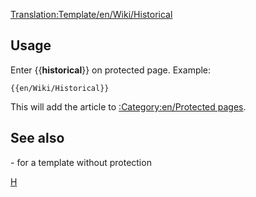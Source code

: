 <noinclude>[[Translation:Template/en/Wiki/Historical]]</noinclude>{{en/Ambox| type  = protected
| text  = <strong>Note</strong><br>This article is for historical purposes only, and as a result is protected against further edits.
}}<includeonly>{{{1|}}}</includeonly><noinclude>

==Usage==
Enter <nowiki>{{</nowiki>'''historical'''<nowiki>}}</nowiki> on protected page. Example:
<pre>{{en/Wiki/Historical}}</pre>
This will add the article to  [[:Category:en/Protected pages]].
==See also==
{{en/S|Historic}}- for a template without protection

[[Category:en/Manual/Base Set/Message boxes|H]]</noinclude>